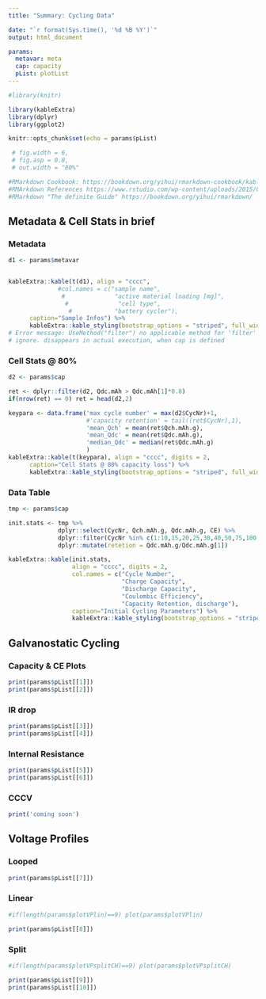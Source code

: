 ```yaml
---
title: "Summary: Cycling Data"

date: "`r format(Sys.time(), '%d %B %Y')`"
output: html_document

params:
  metavar: meta
  cap: capacity
  pList: plotList
---
```


```r
#library(knitr)

library(kableExtra)
library(dplyr)
library(ggplot2)

knitr::opts_chunk$set(echo = params$pList)

 # fig.width = 6,
 # fig.asp = 0.8,
 # out.width = "80%"

#RMarkdown Cookbook: https://bookdown.org/yihui/rmarkdown-cookbook/kable.html#customize-html-tables
#RMArkdown References https://www.rstudio.com/wp-content/uploads/2015/03/rmarkdown-reference.pdf
#RMarkdown "The definite Guide" https://bookdown.org/yihui/rmarkdown/

```

## Metadata & Cell Stats in brief {.tabset .tabset-fade .tabset-pills}
### Metadata
```r
d1 <- params$metavar


kableExtra::kable(t(d1), align = "cccc",
              #col.names = c("sample name",
               #              "active material loading [mg]",
                #              "cell type",
                 #            "battery cycler"),
      caption="Sample Infos") %>% 
      kableExtra::kable_styling(bootstrap_options = "striped", full_width = FALSE,  position="float_left")
# Error message: UseMethod("filter") no applicable method for 'filter'
# ignore. disappears in actual execution, when cap is defined
```

### Cell Stats @ 80%
```r
d2 <- params$cap

ret <- dplyr::filter(d2, Qdc.mAh > Qdc.mAh[1]*0.8) 
if(nrow(ret) == 0) ret = head(d2,2)

keypara <- data.frame('max cycle number' = max(d2$CycNr)+1,
                      #'capacity retention' = tail((ret$CycNr),1),
                      'mean_Qch' = mean(ret$Qch.mAh.g),
                      'mean_Qdc' = mean(ret$Qdc.mAh.g),
                      'median_Qdc' = median(ret$Qdc.mAh.g)
                      )
kableExtra::kable(t(keypara), align = "cccc", digits = 2,
      caption="Cell Stats @ 80% capacity loss") %>% 
      kableExtra::kable_styling(bootstrap_options = "striped", full_width = FALSE, position = "left")


```

### Data Table
```r

tmp <- params$cap

init.stats <- tmp %>%
              dplyr::select(CycNr, Qch.mAh.g, Qdc.mAh.g, CE) %>%
              dplyr::filter(CycNr %in% c(1:10,15,20,25,30,40,50,75,100,125,150,175,200)) %>% 
              dplyr::mutate(retetion = Qdc.mAh.g/Qdc.mAh.g[1]) 

kableExtra::kable(init.stats,
                  align = "cccc", digits = 2,
                  col.names = c("Cycle Number",
                                "Charge Capacity",
                                "Discharge Capacity",
                                "Coulombic Efficiency",
                                "Capacity Retention, discharge"),
                  caption="Initial Cycling Parameters") %>%
                  kableExtra::kable_styling(bootstrap_options = "striped", full_width = FALSE, position="center")

```


## Galvanostatic Cycling {.tabset .tabset-fade .tabset-pills}

### Capacity & CE Plots
```r
print(params$pList[[1]])
print(params$pList[[2]])
```

### IR drop
```r

print(params$pList[[3]])
print(params$pList[[4]])
```

### Internal Resistance
```r

print(params$pList[[5]])
print(params$pList[[6]])
```

### CCCV
```r

print('coming soon')
```


## Voltage Profiles {.tabset .tabset-fade .tabset-pills}
### Looped
```r
print(params$pList[[7]])
```

### Linear
```r
#if(length(params$plotVPlin)==9) plot(params$plotVPlin)

print(params$pList[[8]])
```

### Split
```r
#if(length(params$plotVPsplitCH)==9) plot(params$plotVPsplitCH)

print(params$pList[[9]])
print(params$pList[[10]])
```

## {-}

